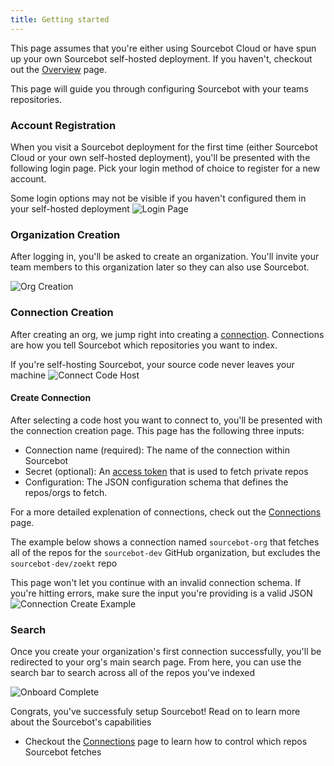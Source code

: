```yaml
---
title: Getting started
---
```


<Note>This page assumes that you're either using Sourcebot Cloud or have spun up your own Sourcebot
self-hosted deployment. If you haven't, checkout out the [Overview](/overview) page.</Note>

This page will guide you through configuring Sourcebot with your teams repositories.

### Account Registration

When you visit a Sourcebot deployment for the first time (either Sourcebot Cloud or your own self-hosted deployment), you'll be presented with the following login page. Pick
your login method of choice to register for a new account.

<Note>Some login options may not be visible if you haven't configured them in your self-hosted deployment</Note>
![Login Page](/images/login.png)

### Organization Creation

After logging in, you'll be asked to create an organization. You'll invite your team members to this organization later so they can also use Sourcebot.

![Org Creation](/images/org_create.png)

### Connection Creation

After creating an org, we jump right into creating a [connection](/connections/overview). Connections are how you tell Sourcebot which repositories you want to index.

<Note>If you're self-hosting Sourcebot, your source code never leaves your machine</Note>
![Connect Code Host](/images/connect_code_host.png)

#### Create Connection
After selecting a code host you want to connect to, you'll be presented with the connection creation page. This page has the following three inputs:
- Connection name (required): The name of the connection within Sourcebot
- Secret (optional): An [access token](/access-tokens/overview) that is used to fetch private repos
- Configuration: The JSON configuration schema that defines the repos/orgs to fetch. 

For a more detailed explenation of connections, check out the [Connections](/connections/overview) page.

The example below shows a connection named `sourcebot-org` that fetches all of the repos for the `sourcebot-dev` GitHub organization, but excludes the `sourcebot-dev/zoekt` repo

<Note>This page won't let you continue with an invalid connection schema. If you're hitting errors, make sure the input you're providing is a valid JSON</Note> 
![Connection Create Example](/images/create_connection_example.png)

### Search

Once you create your organization's first connection successfully, you'll be redirected to your org's main search page. From here, you can use the search bar to search across all
of the repos you've indexed

![Onboard Complete](/images/onboard_complete.png)

Congrats, you've successfuly setup Sourcebot! Read on to learn more about the Sourcebot's capabilities
- Checkout the [Connections](/connections/overview) page to learn how to control which repos Sourcebot fetches